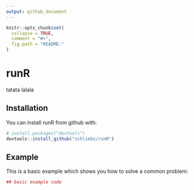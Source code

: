 ```yaml
---
output: github_document
---
```


<!-- README.md is generated from README.Rmd. Please edit that file -->

```r
knitr::opts_chunk$set(
  collapse = TRUE,
  comment = "#>",
  fig.path = "README-"
)
```

# runR

tatata lalala 

## Installation

You can install runR from github with:

```r
# install.packages("devtools")
devtools::install_github("schliebs/runR")
```

## Example

This is a basic example which shows you how to solve a common problem:

```r
## basic example code
```
